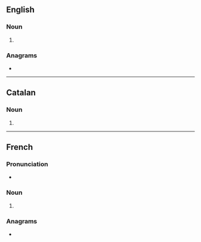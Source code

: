 ==English==

===Noun===
{{head|en|noun form}}

# {{plural of|en|litre}}

===Anagrams===
* {{anagrams|en|a=eilrst|Lister|Sitler|lister|liters|relist|tilers|triels}}

----

==Catalan==

===Noun===
{{head|ca|noun form}}

# {{plural of|ca|litre}}

----

==French==

===Pronunciation===
* {{audio|fr|LL-Q150 (fra)-WikiLucas00-litres.wav|Audio}}

===Noun===
{{head|fr|noun form|g=m}}

# {{plural of|fr|litre}}

===Anagrams===
* {{l|fr|lister}}